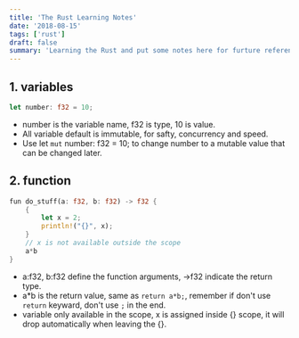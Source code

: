 ```yaml
---
title: 'The Rust Learning Notes'
date: '2018-08-15'
tags: ['rust']
draft: false
summary: 'Learning the Rust and put some notes here for furture reference'
---
```


## 1. variables
```rust
let number: f32 = 10;
```

- number is the variable name, f32 is type, 10 is value.
- All variable default is immutable, for safty, concurrency and speed.
- Use let `mut` number: f32 = 10; to change number to a mutable value that can be changed later. 

## 2. function
```rust
fun do_stuff(a: f32, b: f32) -> f32 {
    {
        let x = 2;
        println!("{}", x);
    }
    // x is not available outside the scope
    a*b
}
```

- a:f32, b:f32 define the function arguments, ->f32 indicate the return type.
- a*b is the return value, same as `return a*b;`, remember if don't use `return` keyward, don't use `;` in the end. 
- variable only available in the scope, x is assigned inside {} scope, it will drop automatically when leaving the {}.
